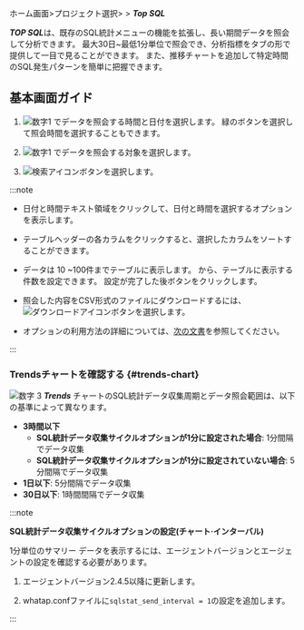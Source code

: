 ホーム画面&gt;プロジェクト選択&gt; <Cmdname sid="laboratory" className="uitext" /> &gt; ***Top SQL***

***TOP SQL***は、既存のSQL統計メニューの機能を拡張し、長い期間データを照会して分析できます。 最大30日~最低1分単位で照会でき、分析指標をタブの形で提供して一目で見ることができます。 また、推移チャートを追加して特定時間のSQL発生パターンを簡単に把握できます。

## 基本画面ガイド

<InDoc product='mysql,oracle,oracle-pro'><ProdImg img='db-top-sql-stat.png' desc='Top SQL' /></InDoc>

1. ![数字1](/img/number-01.png) <Cmdname sid="time" className="uitext" />でデータを照会する時間と日付を選択します。 緑のボタンを選択して照会時間を選択することもできます。

2. ![数字1](/img/number-01.png) <Cmdname sid="instance" className="uitext" />でデータを照会する対象を選択します。

3. ![検索アイコン](/img/ico-btn-search.png)ボタンを選択します。

:::note

- 日付と時間テキスト領域をクリックして、日付と時間を選択するオプションを表示します。

- テーブルヘッダーの各カラムをクリックすると、選択したカラムをソートすることができます。

- データは 10 ~100件までテーブルに表示します。 <Cmdname sid="TTL07773" className="uitext" />から、テーブルに表示する件数を設定できます。 設定が完了した後<LinkImage img="ico-btn-search.png" className="ico" />ボタンをクリックします。

- 照会した内容をCSV形式のファイルにダウンロードするには、![ダウンロードアイコン](/img/ico-download.svg)ボタンを選択します。

- <Cmdname sid="time" className="uitext" />オプションの利用方法の詳細については、[次の文書](usage-ui#timeselector)を参照してください。

:::

### Trendsチャートを確認する {#trends-chart}

<InDoc product='mysql,oracle,oracle-pro'><ProdImg img='db-top-sql-trends-chart.png' desc='Top SQL' /></InDoc>

![数字 3](/img/number-03.png) ***Trends*** チャートのSQL統計データ収集周期とデータ照会範囲は、以下の基準によって異なります。 

- **3時間以下**
  - **SQL統計データ収集サイクルオプションが1分に設定された場合**: 1分間隔でデータ収集
  - **SQL統計データ収集サイクルオプションが1分に設定されていない場合**: 5分間隔でデータ収集
- **1日以下**: 5分間隔でデータ収集
- **30日以下**: 1時間間隔でデータ収集  

:::note

**SQL統計データ収集サイクルオプションの設定(チャート·インターバル)**

1分単位のサマリー データを表示するには、エージェントバージョンとエージェントの設定を確認する必要があります。

1. エージェントバージョン2.4.5以降に更新します。

2. whatap.confファイルに`sqlstat_send_interval = 1`の設定を追加します。

:::
